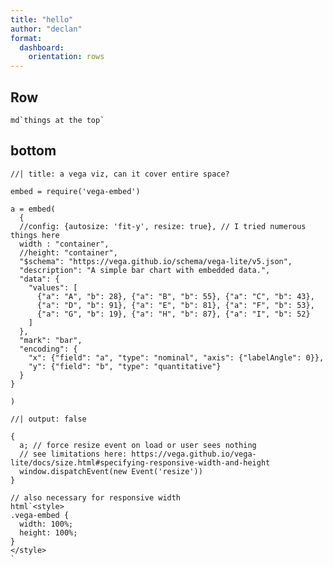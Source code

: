 ```yaml
--- 
title: "hello"
author: "declan"
format:
  dashboard:
    orientation: rows
---
```



## Row {height=30%}

```ojs
md`things at the top`
```


## bottom

```ojs
//| title: a vega viz, can it cover entire space?

embed = require('vega-embed')

a = embed(
  {
  //config: {autosize: 'fit-y', resize: true}, // I tried numerous things here
  width : "container",
  //height: "container",
  "$schema": "https://vega.github.io/schema/vega-lite/v5.json",
  "description": "A simple bar chart with embedded data.",
  "data": {
    "values": [
      {"a": "A", "b": 28}, {"a": "B", "b": 55}, {"a": "C", "b": 43},
      {"a": "D", "b": 91}, {"a": "E", "b": 81}, {"a": "F", "b": 53},
      {"a": "G", "b": 19}, {"a": "H", "b": 87}, {"a": "I", "b": 52}
    ]
  },
  "mark": "bar",
  "encoding": {
    "x": {"field": "a", "type": "nominal", "axis": {"labelAngle": 0}},
    "y": {"field": "b", "type": "quantitative"}
  }
}

)
```

```ojs
//| output: false

{
  a; // force resize event on load or user sees nothing
  // see limitations here: https://vega.github.io/vega-lite/docs/size.html#specifying-responsive-width-and-height
  window.dispatchEvent(new Event('resize'))
}

// also necessary for responsive width
html`<style>
.vega-embed {
  width: 100%;
  height: 100%;
}
</style>
`
```